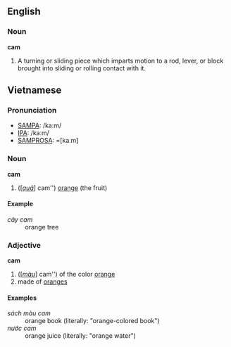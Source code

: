 ==English==

===Noun===

'''cam'''

#A turning or sliding piece which imparts motion to a rod, lever, or block brought into sliding or rolling contact with it.

==Vietnamese==

===Pronunciation===
*[[SAMPA]]: /ka:m/
*[[International Phonetic Alphabet|IPA]]: /kaːm/
*[[SAMPROSA]]: =[kaːm]

===Noun===
'''cam'''

#([''[[quả]]''] cam'') [[Orange#Noun|orange]] (the fruit)

====Example====
;''cây cam''
:orange tree

===Adjective===
'''cam'''

#([''[[màu]]''] cam'') of the color [[Orange#Adjective|orange]]
#made of [[Orange#Noun|orange]]s

====Examples====
;''sách màu cam''
:orange book (literally: "orange-colored book")
;''nước cam''
:orange juice (literally: "orange water")